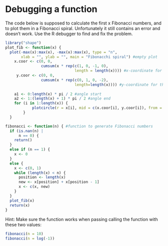 # Debugging a function

The code below is supposed to calculate the first x Fibonacci numbers, and to plot them in a 
Fibonacci spiral.  Unfortunately it still contains an error and doesn’t work. 
Use the R debugger to find and fix the problem.

```r
library("shape")
plot_fib <- function(x) {
  plot(-max(x):max(x), -max(x):max(x), type = "n", 
       xlab = "", ylab = "", main = "Fibonacchi spiral") #empty plot
    x.coor <- c(0, 0, 
                cumsum(x * rep(c(1, 0, -1, 0),
                               length = length(x)))) #x-coordinate for the center of the circle
     y.coor <- c(0, 0,
                cumsum(x * rep(c(0, 1, 0, -2),
                               length=length(x)))) #y-coordinate for the center of the circle
    
    a1 <- 0:length(x) * pi / 2 #angle start
    a2 <- 1:(length(x) + 1) * pi / 2 #angle end 
    for (i in 1:length(x)) {
            plotcircle(r = x[i], mid = c(x.coor[i], y.coor[i]), from = a1[i], to = a2[i]) #plot the quartercircles
        }
  }

fibonacci <- function(n) { #function to generate Fibonacci numbers
  if (is.nan(n) |
      n == 0) {
    return()
  }
  else if (n == 1) {
    x <- 0
  } 
  else {
    x <- c(0, 1)
    while (length(x) < n) {
      position <- length(x)
      new <- x[position] + x[position - 1]
      x <- c(x, new)
    }
  }
  plot_fib(x)
  return(x)
}
```

Hint: Make sure the function works when passing calling the function with these two values:
```r
fibonacci(n = 10)
fibonacci(n = log(-1))
```